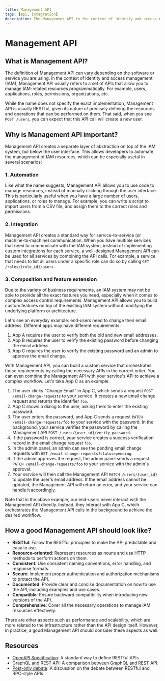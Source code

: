 ```yaml
---
title: Management API
tags: [api, integration]
description: The Management API in the context of identity and access management (IAM) allows for programmatic management of resources such as users, applications, roles, and permissions. Typically RESTful, it provides an abstraction layer between the IAM system and the user interface, enabling automation, integration, and custom feature development.
---
```


# Management API

## What is Management API?

The definition of Management API can vary depending on the software or service you are using. In the context of identity and access management (IAM), Management API usually refers to a set of APIs that allow you to manage IAM-related resources programmatically. For example, users, applications, roles, permissions, organizations, etc.

While the name does not specify the exact implementation, Management API is usually RESTful, given its nature of precisely defining the resources and operations that can be performed on them. That said, when you see `POST /users`, you can expect that this API call will create a new user.

## Why is Management API important?

Management API creates a separate layer of abstraction on top of the IAM system, but below the user interface. This allows developers to automate the management of IAM resources, which can be especially useful in several scenarios:

### 1. Automation

Like what the name suggests, Management API allows you to use code to manage resources, instead of manually clicking through the user interface. This is particularly useful when you have a large number of users, applications, or roles to manage. For example, you can write a script to import users from a CSV file, and assign them to the correct roles and permissions.

### 2. Integration

Management API creates a standard way for service-to-service (or machine-to-machine) communication. When you have multiple services that need to communicate with the IAM system, instead of implementing custom integrations for each service, a well-designed Management API can be used for all services by combining the API calls. For example, a service that needs to list all users under a specific role can do so by calling `GET /roles/{role_id}/users`.

### 3. Composition and feature extension

Due to the variety of business requirements, an IAM system may not be able to provide all the exact features you need, especially when it comes to complex access control requirements. Management API allows you to build custom features on top of the existing IAM system without modifying the underlying platform or architecture.

Let's see an everyday example: end-users need to change their email address. Different apps may have different requirements:

1. App A requires the user to verify both the old and new email addresses.
2. App B requires the user to verify the existing password before changing the email address.
3. App C requires the user to verify the existing password and an admin to approve the email change.

With Management API, you can build a custom service that orchestrates these requirements by calling the necessary APIs in the correct order. You can even combine the Management API with your service's API to achieve a complex workflow. Let's take App C as an example:

1. The user clicks "Change Email" in App C, which sends a request `POST /email-change-requests` to your service. It creates a new email change request and returns the identifier `foo`.
2. App C shows a dialog to the user, asking them to enter the existing password.
3. The user enters the password, and App C sends a request `PATCH /email-change-requests/foo` to your service with the password. In the background, your service verifies the password by calling the Management API `POST /users/{user_id}/verify-password`.
4. If the password is correct, your service creates a success verification record in the email change request `foo`.
5. In the admin panel, an admin can see the pending email change requests with `GET /email-change-requests?status=pending`.
6. If the admin approves the request, the admin panel sends a request `PATCH /email-change-requests/foo` to your service with the admin's approval.
7. Your service will then call the Management API `PATCH /users/{user_id}` to update the user's email address. If the email address cannot be updated, the Management API will return an error, and your service can handle it accordingly.

Note that in the above example, our end-users never interact with the Management API directly. Instead, they interact with App C, which orchestrates the Management API calls in the background to achieve the desired workflow.

## How a good Management API should look like?

- **RESTful**: Follow the RESTful principles to make the API predictable and easy to use.
- **Resource-oriented**: Represent resources as nouns and use HTTP methods to perform actions on them.
- **Consistent**: Use consistent naming conventions, error handling, and response formats.
- **Secure**: Implement proper authentication and authorization mechanisms to protect the API.
- **Documented**: Provide clear and concise documentation on how to use the API, including examples and use cases.
- **Compatible**: Ensure backward compatibility when introducing new versions of the API.
- **Comprehensive**: Cover all the necessary operations to manage IAM resources effectively.

There are other aspects such as performance and scalability, which are more related to the infrastructure rather than the API design itself. However, in practice, a good Management API should consider these aspects as well.

## Resources

- [OpenAPI Specification](https://swagger.io/specification/): A standard way to define RESTful APIs.
- [GraphQL and REST API](https://blog.logto.io/graphql-and-rest-api): A comparison between GraphQL and REST API.
- [Post-only debate](https://blog.logto.io/post-only-debate): A discussion on the debate between RESTful and RPC-style APIs.
